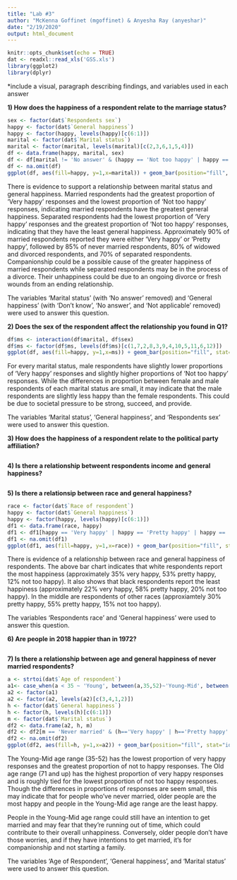 ```yaml
---
title: "Lab #3"
author: "McKenna Goffinet (mgoffinet) & Anyesha Ray (anyeshar)"
date: "2/19/2020"
output: html_document
---
```


```r
knitr::opts_chunk$set(echo = TRUE)
dat <- readxl::read_xls('GSS.xls')
library(ggplot2)
library(dplyr)
```

*include a visual, paragraph describing findings, and variables used in each answer

**1) How does the happiness of a respondent relate to the marriage status?**
```r
sex <- factor(dat$`Respondents sex`)
happy <- factor(dat$`General happiness`)
happy <- factor(happy, levels(happy)[c(6:1)])
marital <- factor(dat$`Marital status`)
marital <- factor(marital, levels(marital)[c(2,3,6,1,5,4)])
df <- data.frame(happy, marital, sex)
df <- df[marital != 'No answer' & (happy == 'Not too happy' | happy == 'Pretty happy' | happy == 'Very happy'), ]
df <- na.omit(df)
ggplot(df, aes(fill=happy, y=1,x=marital)) + geom_bar(position="fill", stat="identity") + labs(y='Percentage (%)', x='Marital Status', title='Marital Status vs General Happiness', fill='General Happiness')
```

There is evidence to support a relationship between marital status and general happiness. Married respondents had the greatest proportion of 'Very happy' responses and the lowest proportion of 'Not too happy' responses, indicating married respondents have the greatest general happiness. Separated respondents had the lowest proportion of 'Very happy' responses and the greatest proportion of 'Not too happy' responses, indicating that they have the least general happiness.
Approximately 90% of married respondents reported they were either 'Very happy' or 'Pretty happy', followed by 85% of never married respondents, 80% of widowed and divorced respondents, and 70% of separated respondents. 
Companionship could be a possible cause of the greater happiness of married respondents while separated respondents may be in the process of a divorce. Their unhappiness could be due to an ongoing divorce or fresh wounds from an ending relationship.

The variables 'Marital status' (with 'No answer' removed) and 'General happiness' (with 'Don't know', 'No answer', and 'Not applicable' removed) were used to answer this question.

**2) Does the sex of the respondent affect the relationship you found in Q1?**
```r
df$ms <- interaction(df$marital, df$sex)
df$ms <- factor(df$ms, levels(df$ms)[c(1,7,2,8,3,9,4,10,5,11,6,12)])
ggplot(df, aes(fill=happy, y=1,x=ms)) + geom_bar(position="fill", stat="identity") + labs(y='Percentage (%)', x='Marital Status', title='Marital Status vs General Happiness', fill='General Happiness')
```

For every marital status, male respondents have slightly lower proportions of 'Very happy' responses and slightly higher proportions of 'Not too happy' responses. While the differences in proportion between female and male respondents of each marital status are small, it may indicate that the male respondents are slightly less happy than the female respondents. This could be due to societal pressure to be strong, succeed, and provide.

The variables 'Marital status', 'General happiness', and 'Respondents sex' were used to answer this question.

**3) How does the happiness of a respondent relate to the political party affiliation?**
```r

```



**4) Is there a relationship betweent respondents income and general happiness?** 
```r

```



**5) Is there a relationsip between race and general happiness?**
```r
race <- factor(dat$`Race of respondent`)
happy <- factor(dat$`General happiness`)
happy <- factor(happy, levels(happy)[c(6:1)])
df1 <- data.frame(race, happy)
df1 <- df1[happy == 'Very happy' | happy == 'Pretty happy' | happy == 'Not too happy',]
df1 <- na.omit(df1)
ggplot(df1, aes(fill=happy, y=1,x=race)) + geom_bar(position="fill", stat="identity") + labs(y='Percentage (%)', x='Race', title='Race vs General Happiness', fill='General Happiness')
```

There is evidence of a relationship between race and general happiness of respondents. The above bar chart indicates that white respondents report the most happiness (approximately 35% very happy, 53% pretty happy, 12% not too happy). It also shows that black respondents report the least happiness (approximately 22% very happy, 58% pretty happy, 20% not too happy). In the middle are respondents of other races (approxiamtely 30% pretty happy, 55% pretty happy, 15% not too happy).

The variables 'Respondents race' and 'General happiness' were used to answer this question.

**6) Are people in 2018 happier than in 1972?**
```r

```



**7) Is there a relationship between age and general happiness of never married respondents?**
```r
a <- strtoi(dat$`Age of respondent`)
a1<- case_when(a < 35 ~ 'Young', between(a,35,52)~'Young-Mid', between(a, 53,70)~'Mid-Old', a >= 71 ~ 'Old')
a2 <- factor(a1)
a2 <- factor(a2, levels(a2)[c(3,4,1,2)])
h <- factor(dat$`General happiness`)
h <- factor(h, levels(h)[c(6:1)])
m <- factor(dat$`Marital status`)
df2 <- data.frame(a2, h, m)
df2 <- df2[m == 'Never married' & (h=='Very happy' | h=='Pretty happy' | h=='Not too happy'),]
df2 <- na.omit(df2)
ggplot(df2, aes(fill=h, y=1,x=a2)) + geom_bar(position="fill", stat="identity") + labs(y='Percentage (%)', x='Age Group', title='Age vs General Happiness of Never Married Respondents', fill='General Happiness')
```

The Young-Mid age range (35-52) has the lowest proportion of very happy responses and the greatest proportion of not to happy responses.
The Old age range (71 and up) has the highest proportion of very happy responses and is roughly tied for the lowest proportion of not too happy responses. Though the differences in proportions of responses are seem small, this may indicate that for people who've never married, older people are the most happy and people in the Young-Mid age range are the least happy.

People in the Young-Mid age range could still have an intention to get married and may fear that they're running out of time, which could contribute to their overall unhappiness. Conversely, older people don't have those worries, and if they have intentions to get married, it's for companionship and not starting a family.

The variables 'Age of Respondent', 'General happiness', and 'Marital status' were used to answer this question.
